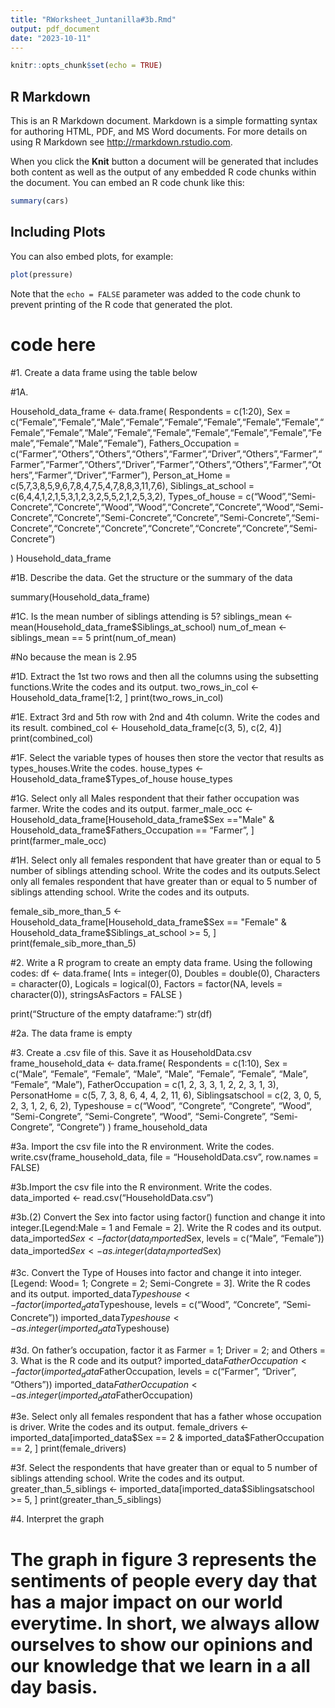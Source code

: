 ```yaml
---
title: "RWorksheet_Juntanilla#3b.Rmd"
output: pdf_document
date: "2023-10-11"
---
```


```r
knitr::opts_chunk$set(echo = TRUE)
```

## R Markdown

This is an R Markdown document. Markdown is a simple formatting syntax for authoring HTML, PDF, and MS Word documents. For more details on using R Markdown see <http://rmarkdown.rstudio.com>.

When you click the **Knit** button a document will be generated that includes both content as well as the output of any embedded R code chunks within the document. You can embed an R code chunk like this:

```r
summary(cars)
```

## Including Plots

You can also embed plots, for example:

```r
plot(pressure)
```

Note that the `echo = FALSE` parameter was added to the code chunk to prevent printing of the R code that generated the plot.

# code here

#1. Create a data frame using the table below

#1A.

Household_data_frame <- data.frame(
  Respondents = c(1:20),
  Sex = c("Female","Female","Male","Female","Female","Female","Female","Female","Female","Female","Male","Female","Female","Female","Female","Female","Female","Female","Male","Female"),
  Fathers_Occupation = c("Farmer","Others","Others","Others","Farmer","Driver","Others","Farmer","Farmer","Farmer","Others","Driver","Farmer","Others","Others","Farmer","Others","Farmer","Driver","Farmer"),
  Person_at_Home = c(5,7,3,8,5,9,6,7,8,4,7,5,4,7,8,8,3,11,7,6),
  Siblings_at_school = c(6,4,4,1,2,1,5,3,1,2,3,2,5,5,2,1,2,5,3,2),
  Types_of_house = c("Wood","Semi-Concrete","Concrete","Wood","Wood","Concrete","Concrete","Wood","Semi-Concrete","Concrete","Semi-Concrete","Concrete","Semi-Concrete","Semi-Concrete","Concrete","Concrete","Concrete","Concrete","Concrete","Semi-Concrete")
  
)
Household_data_frame

#1B. Describe the data. Get the structure or the summary of the data

summary(Household_data_frame)

#1C. Is the mean number of siblings attending is 5?
siblings_mean <- mean(Household_data_frame$Siblings_at_school)
num_of_mean <- siblings_mean == 5
print(num_of_mean)

#No because the mean is 2.95

#1D. Extract the 1st two rows and then all the columns using the subsetting functions.Write the codes and its output.
two_rows_in_col <- Household_data_frame[1:2, ]
print(two_rows_in_col)

#1E. Extract 3rd and 5th row with 2nd and 4th column. Write the codes and its result.
combined_col <- Household_data_frame[c(3, 5), c(2, 4)]
print(combined_col)

#1F. Select the variable types of houses then store the vector that results as types_houses.Write the codes.
house_types <- Household_data_frame$Types_of_house
house_types

#1G. Select only all Males respondent that their father occupation was farmer. Write the codes and its output.
farmer_male_occ <- Household_data_frame[Household_data_frame$Sex =="Male" & 
Household_data_frame$Fathers_Occupation == "Farmer", ]
print(farmer_male_occ)

#1H. Select only all females respondent that have greater than or equal to 5 number of siblings attending school. Write the codes and its outputs.Select only all females respondent that have greater than or equal to 5 number of siblings attending school. Write the codes and its outputs.

female_sib_more_than_5 <- Household_data_frame[Household_data_frame$Sex == "Female" & Household_data_frame$Siblings_at_school >= 5, ]
print(female_sib_more_than_5)

#2. Write a R program to create an empty data frame. Using the following codes:
df <- data.frame(
  Ints = integer(0),
  Doubles = double(0),
  Characters = character(0),
  Logicals = logical(0),
  Factors = factor(NA, levels = character(0)),
  stringsAsFactors = FALSE
)

print("Structure of the empty dataframe:")
str(df)

#2a. The data frame is empty

#3. Create a .csv file of this. Save it as HouseholdData.csv
frame_household_data <- data.frame(
  Respondents = c(1:10),
  Sex = c("Male", "Female", "Female", "Male", "Male", "Female", "Female", "Male", "Female", "Male"),
  FatherOccupation = c(1, 2, 3, 3, 1, 2, 2, 3, 1, 3),
  PersonatHome = c(5, 7, 3, 8, 6, 4, 4, 2, 11, 6),
  Siblingsatschool = c(2, 3, 0, 5, 2, 3, 1, 2, 6, 2),
  Typeshouse = c("Wood", "Congrete", "Congrete", "Wood", "Semi-Congrete", "Semi-Congrete", "Wood", "Semi-Congrete", "Semi-Congrete", "Congrete")
)
frame_household_data

#3a. Import the csv file into the R environment. Write the codes.
write.csv(frame_household_data, file = "HouseholdData.csv", row.names = FALSE)

#3b.Import the csv file into the R environment. Write the codes.
data_imported <- read.csv("HouseholdData.csv")


#3b.(2) Convert the Sex into factor using factor() function and change it into integer.[Legend:Male = 1 and Female = 2]. Write the R codes and its output.
data_imported$Sex <- factor(data_imported$Sex, levels = c("Male", "Female"))
data_imported$Sex <- as.integer(data_imported$Sex)

#3c. Convert the Type of Houses into factor and change it into integer. [Legend: Wood= 1; Congrete = 2; Semi-Congrete = 3]. Write the R codes and its output.
imported_data$Typeshouse <- factor(imported_data$Typeshouse, levels = c("Wood", "Concrete", "Semi-Concrete"))
imported_data$Typeshouse <- as.integer(imported_data$Typeshouse)

#3d. On father’s occupation, factor it as Farmer = 1; Driver = 2; and Others = 3. What is the R code and its output?
imported_data$FatherOccupation <- factor(imported_data$FatherOccupation, levels = c("Farmer", "Driver", "Others"))
imported_data$FatherOccupation <- as.integer(imported_data$FatherOccupation)

#3e. Select only all females respondent that has a father whose occupation is driver. Write the codes and its output.
female_drivers <- imported_data[imported_data$Sex == 2 & imported_data$FatherOccupation == 2, ]
print(female_drivers)

#3f. Select the respondents that have greater than or equal to 5 number of siblings attending school. Write the codes and its output.
greater_than_5_siblings <- imported_data[imported_data$Siblingsatschool >= 5, ]
print(greater_than_5_siblings)

#4. Interpret the graph

# The graph in figure 3 represents the sentiments of people every day that has a major impact on our world everytime. In short, we always allow ourselves to show our opinions and our knowledge that we learn in a all day basis.
